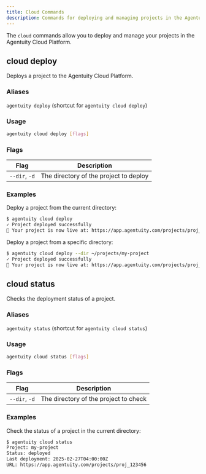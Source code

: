 ```yaml
---
title: Cloud Commands
description: Commands for deploying and managing projects in the Agentuity Cloud Platform
---
```


The `cloud` commands allow you to deploy and manage your projects in the Agentuity Cloud Platform.

## cloud deploy

Deploys a project to the Agentuity Cloud Platform.

### Aliases

`agentuity deploy` (shortcut for `agentuity cloud deploy`)

### Usage

```bash
agentuity cloud deploy [flags]
```

### Flags

| Flag | Description |
| ---- | ----------- |
| `--dir`, `-d` | The directory of the project to deploy |

### Examples

Deploy a project from the current directory:
```bash
$ agentuity cloud deploy
✓ Project deployed successfully
🚀 Your project is now live at: https://app.agentuity.com/projects/proj_123456
```

Deploy a project from a specific directory:
```bash
$ agentuity cloud deploy --dir ~/projects/my-project
✓ Project deployed successfully
🚀 Your project is now live at: https://app.agentuity.com/projects/proj_123456
```

## cloud status

Checks the deployment status of a project.

### Aliases

`agentuity status` (shortcut for `agentuity cloud status`)

### Usage

```bash
agentuity cloud status [flags]
```

### Flags

| Flag | Description |
| ---- | ----------- |
| `--dir`, `-d` | The directory of the project to check |

### Examples

Check the status of a project in the current directory:
```bash
$ agentuity cloud status
Project: my-project
Status: deployed
Last deployment: 2025-02-27T04:00:00Z
URL: https://app.agentuity.com/projects/proj_123456
```
